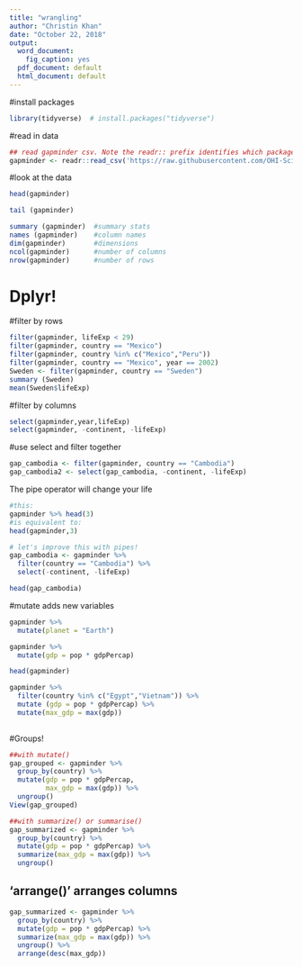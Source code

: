 ```yaml
---
title: "wrangling"
author: "Christin Khan"
date: "October 22, 2018"
output:
  word_document: 
    fig_caption: yes
  pdf_document: default
  html_document: default
---
```


#install packages

```r
library(tidyverse)  # install.packages("tidyverse")
```

#read in data

```r
## read gapminder csv. Note the readr:: prefix identifies which package it's in
gapminder <- readr::read_csv('https://raw.githubusercontent.com/OHI-Science/data-science-training/master/data/gapminder.csv')
```

#look at the data

```r
head(gapminder) 
```
```r
tail (gapminder)
```

```r
summary (gapminder)  #summary stats
names (gapminder)    #column names
dim(gapminder)       #dimensions
ncol(gapminder)      #number of columns
nrow(gapminder)      #number of rows
```

# Dplyr!

#filter by rows

```r
filter(gapminder, lifeExp < 29)
filter(gapminder, country == "Mexico")
filter(gapminder, country %in% c("Mexico","Peru"))
filter(gapminder, country == "Mexico", year == 2002)
Sweden <- filter(gapminder, country == "Sweden")
summary (Sweden)
mean(Sweden$lifeExp)
```
#filter by columns

```r
select(gapminder,year,lifeExp)
select(gapminder, -continent, -lifeExp)
```
#use select and filter together

```r
gap_cambodia <- filter(gapminder, country == "Cambodia")
gap_cambodia2 <- select(gap_cambodia, -continent, -lifeExp)
```
The pipe operator will change your life
```r
#this:
gapminder %>% head(3)
#is equivalent to:
head(gapminder,3)

# let's improve this with pipes!
gap_cambodia <- gapminder %>%
  filter(country == "Cambodia") %>%
  select(-continent, -lifeExp)

head(gap_cambodia)

```

#mutate adds new variables
```r

gapminder %>% 
  mutate(planet = "Earth")

gapminder %>% 
  mutate(gdp = pop * gdpPercap)

head(gapminder)

gapminder %>%
  filter(country %in% c("Egypt","Vietnam")) %>% 
  mutate (gdp = pop * gdpPercap) %>% 
  mutate(max_gdp = max(gdp))
  

```

#Groups!

```r
##with mutate()
gap_grouped <- gapminder %>% 
  group_by(country) %>%
  mutate(gdp = pop * gdpPercap,
         max_gdp = max(gdp)) %>% 
  ungroup()
View(gap_grouped)

##with summarize() or summarise()
gap_summarized <- gapminder %>% 
  group_by(country) %>% 
  mutate(gdp = pop * gdpPercap) %>% 
  summarize(max_gdp = max(gdp)) %>% 
  ungroup()
```

## 'arrange()' arranges columns

```r
gap_summarized <- gapminder %>% 
  group_by(country) %>% 
  mutate(gdp = pop * gdpPercap) %>% 
  summarize(max_gdp = max(gdp)) %>% 
  ungroup() %>% 
  arrange(desc(max_gdp))
```

